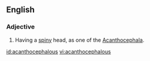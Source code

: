 ==English==

===Adjective===
{{head|en|adjective}}

# {{context|zoology|lang=en}} Having a [[spiny]] head, as one of the [[Acanthocephala]].

[[id:acanthocephalous]]
[[vi:acanthocephalous]]